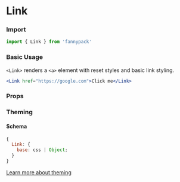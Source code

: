 
# Link

### Import

```jsx
import { Link } from 'fannypack'
```

### Basic Usage

`<Link>` renders a `<a>` element with reset styles and basic link styling.

```.jsx
<Link href="https://google.com">Click me</Link>
```

### Props

<PropsTable component={Link} />

### Theming

#### Schema

```jsx
{
  Link: {
    base: css | Object;
  }
}
```

[Learn more about theming](/styling#theming)
